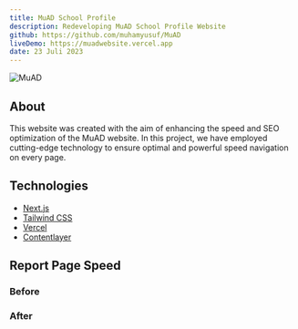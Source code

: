 ```yaml
---
title: MuAD School Profile
description: Redeveloping MuAD School Profile Website
github: https://github.com/muhamyusuf/MuAD
liveDemo: https://muadwebsite.vercel.app
date: 23 Juli 2023
---
```


![MuAD](/assets/images/website_MuAD.png)

## About

This website was created with the aim of enhancing the speed and SEO optimization of the MuAD website. In this project, we have employed cutting-edge technology to ensure optimal and powerful speed navigation on every page.

## Technologies

- [Next.js](https://nextjs.org/)
- [Tailwind CSS](https://tailwindcss.com/)
- [Vercel](https://vercel.com/)
- [Contentlayer](https://contentlayer.dev/)

## Report Page Speed

### Before

### After
